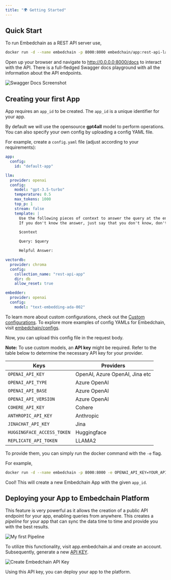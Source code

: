 ```yaml
---
title: "🌍 Getting Started"
---
```


## Quick Start

To run Embedchain as a REST API server use,

```bash
docker run -d --name embedchain -p 8000:8000 embedchain/app:rest-api-latest
```

Open up your browser and navigate to http://0.0.0.0:8000/docs to interact with the API. There is a full-fledged Swagger docs playground with all the information
about the API endpoints.

![Swagger Docs Screenshot](https://github.com/embedchain/embedchain/assets/73601258/400e6830-ca09-47fc-9cc3-a2d30376bdd8)

## Creating your first App

App requires an `app_id` to be created. The `app_id` is a unique identifier for your app.

By default we will use the opensource **gpt4all** model to perform operations. You can also specify your own config by uploading a config YAML file.

For example, create a `config.yaml` file (adjust according to your requirements):

```yaml
app:
  config:
    id: "default-app"

llm:
  provider: openai
  config:
    model: "gpt-3.5-turbo"
    temperature: 0.5
    max_tokens: 1000
    top_p: 1
    stream: false
    template: |
      Use the following pieces of context to answer the query at the end.
      If you don't know the answer, just say that you don't know, don't try to make up an answer.

      $context

      Query: $query

      Helpful Answer:

vectordb:
  provider: chroma
  config:
    collection_name: "rest-api-app"
    dir: db
    allow_reset: true

embedder:
  provider: openai
  config:
    model: "text-embedding-ada-002"
```

To learn more about custom configurations, check out the [Custom configurations](https://docs.embedchain.ai/advanced/configuration).
To explore more examples of config YAMLs for Embedchain, visit [embedchain/configs](https://github.com/embedchain/embedchain/tree/main/configs).

Now, you can upload this config file in the request body.

**Note:** To use custom models, an **API key** might be required. Refer to the table below to determine the necessary API key for your provider.

| Keys                       | Providers                      |
| -------------------------- | ------------------------------ |
| `OPENAI_API_KEY `          | OpenAI, Azure OpenAI, Jina etc |
| `OPENAI_API_TYPE`          | Azure OpenAI                   |
| `OPENAI_API_BASE`          | Azure OpenAI                   |
| `OPENAI_API_VERSION`       | Azure OpenAI                   |
| `COHERE_API_KEY`           | Cohere                         |
| `ANTHROPIC_API_KEY`        | Anthropic                      |
| `JINACHAT_API_KEY`         | Jina                           |
| `HUGGINGFACE_ACCESS_TOKEN` | Huggingface                    |
| `REPLICATE_API_TOKEN`      | LLAMA2                         |

To provide them, you can simply run the docker command with the `-e` flag.

For example,

```bash
docker run -d --name embedchain -p 8000:8000 -e OPENAI_API_KEY=YOUR_API_KEY embedchain/app:rest-api-latest
```

Cool! This will create a new Embedchain App with the given `app_id`.

## Deploying your App to Embedchain Platform

This feature is very powerful as it allows the creation of a public API endpoint for your app, enabling queries from anywhere. This creates a _pipeline_
for your app that can sync the data time to time and provide you with the best results.

![My first Pipeline](https://github.com/embedchain/embedchain/assets/73601258/266a66e0-330e-4bb9-aa97-687d826cd3fa)

To utilize this functionality, visit app.embedchain.ai and create an account. Subsequently, generate a new [API KEY](https://app.embedchain.ai/settings/keys/).

![Create Embedchain API Key](https://github.com/embedchain/embedchain/assets/73601258/791e92cc-4a6f-4740-94c2-f11cce13e93b)

Using this API key, you can deploy your app to the platform.
